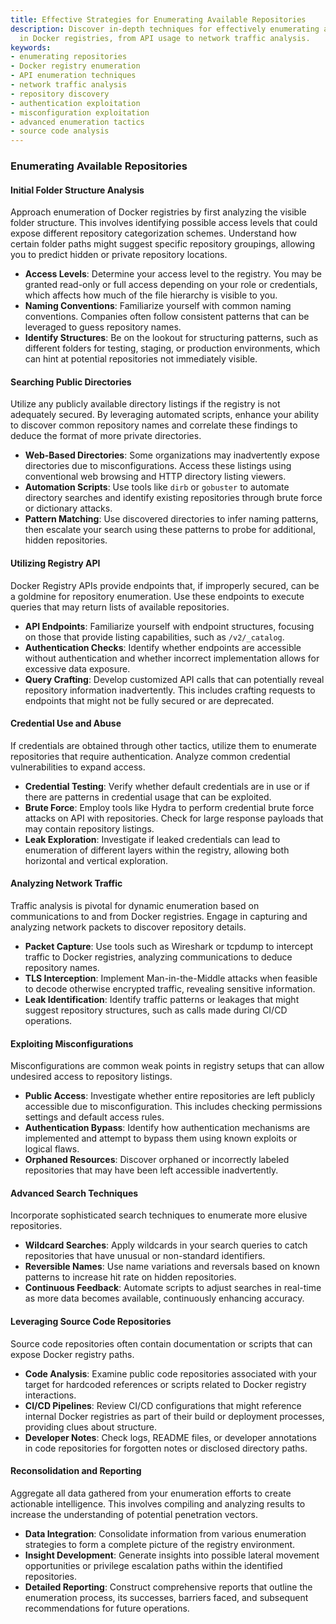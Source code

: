 ```yaml
---
title: Effective Strategies for Enumerating Available Repositories
description: Discover in-depth techniques for effectively enumerating available repositories
  in Docker registries, from API usage to network traffic analysis.
keywords:
- enumerating repositories
- Docker registry enumeration
- API enumeration techniques
- network traffic analysis
- repository discovery
- authentication exploitation
- misconfiguration exploitation
- advanced enumeration tactics
- source code analysis
---
```


### Enumerating Available Repositories

#### Initial Folder Structure Analysis

Approach enumeration of Docker registries by first analyzing the visible folder structure. This involves identifying possible access levels that could expose different repository categorization schemes. Understand how certain folder paths might suggest specific repository groupings, allowing you to predict hidden or private repository locations.

- **Access Levels**: Determine your access level to the registry. You may be granted read-only or full access depending on your role or credentials, which affects how much of the file hierarchy is visible to you.
- **Naming Conventions**: Familiarize yourself with common naming conventions. Companies often follow consistent patterns that can be leveraged to guess repository names.
- **Identify Structures**: Be on the lookout for structuring patterns, such as different folders for testing, staging, or production environments, which can hint at potential repositories not immediately visible.

#### Searching Public Directories

Utilize any publicly available directory listings if the registry is not adequately secured. By leveraging automated scripts, enhance your ability to discover common repository names and correlate these findings to deduce the format of more private directories.

- **Web-Based Directories**: Some organizations may inadvertently expose directories due to misconfigurations. Access these listings using conventional web browsing and HTTP directory listing viewers.
- **Automation Scripts**: Use tools like `dirb` or `gobuster` to automate directory searches and identify existing repositories through brute force or dictionary attacks.
- **Pattern Matching**: Use discovered directories to infer naming patterns, then escalate your search using these patterns to probe for additional, hidden repositories.

#### Utilizing Registry API

Docker Registry APIs provide endpoints that, if improperly secured, can be a goldmine for repository enumeration. Use these endpoints to execute queries that may return lists of available repositories.

- **API Endpoints**: Familiarize yourself with endpoint structures, focusing on those that provide listing capabilities, such as `/v2/_catalog`.
- **Authentication Checks**: Identify whether endpoints are accessible without authentication and whether incorrect implementation allows for excessive data exposure.
- **Query Crafting**: Develop customized API calls that can potentially reveal repository information inadvertently. This includes crafting requests to endpoints that might not be fully secured or are deprecated.

#### Credential Use and Abuse

If credentials are obtained through other tactics, utilize them to enumerate repositories that require authentication. Analyze common credential vulnerabilities to expand access.

- **Credential Testing**: Verify whether default credentials are in use or if there are patterns in credential usage that can be exploited.
- **Brute Force**: Employ tools like Hydra to perform credential brute force attacks on API with repositories. Check for large response payloads that may contain repository listings.
- **Leak Exploration**: Investigate if leaked credentials can lead to enumeration of different layers within the registry, allowing both horizontal and vertical exploration.

#### Analyzing Network Traffic

Traffic analysis is pivotal for dynamic enumeration based on communications to and from Docker registries. Engage in capturing and analyzing network packets to discover repository details.

- **Packet Capture**: Use tools such as Wireshark or tcpdump to intercept traffic to Docker registries, analyzing communications to deduce repository names.
- **TLS Interception**: Implement Man-in-the-Middle attacks when feasible to decode otherwise encrypted traffic, revealing sensitive information.
- **Leak Identification**: Identify traffic patterns or leakages that might suggest repository structures, such as calls made during CI/CD operations.

#### Exploiting Misconfigurations

Misconfigurations are common weak points in registry setups that can allow undesired access to repository listings.

- **Public Access**: Investigate whether entire repositories are left publicly accessible due to misconfiguration. This includes checking permissions settings and default access rules.
- **Authentication Bypass**: Identify how authentication mechanisms are implemented and attempt to bypass them using known exploits or logical flaws.
- **Orphaned Resources**: Discover orphaned or incorrectly labeled repositories that may have been left accessible inadvertently.

#### Advanced Search Techniques

Incorporate sophisticated search techniques to enumerate more elusive repositories.

- **Wildcard Searches**: Apply wildcards in your search queries to catch repositories that have unusual or non-standard identifiers.
- **Reversible Names**: Use name variations and reversals based on known patterns to increase hit rate on hidden repositories.
- **Continuous Feedback**: Automate scripts to adjust searches in real-time as more data becomes available, continuously enhancing accuracy.

#### Leveraging Source Code Repositories

Source code repositories often contain documentation or scripts that can expose Docker registry paths.

- **Code Analysis**: Examine public code repositories associated with your target for hardcoded references or scripts related to Docker registry interactions.
- **CI/CD Pipelines**: Review CI/CD configurations that might reference internal Docker registries as part of their build or deployment processes, providing clues about structure.
- **Developer Notes**: Check logs, README files, or developer annotations in code repositories for forgotten notes or disclosed directory paths.

#### Reconsolidation and Reporting

Aggregate all data gathered from your enumeration efforts to create actionable intelligence. This involves compiling and analyzing results to increase the understanding of potential penetration vectors.

- **Data Integration**: Consolidate information from various enumeration strategies to form a complete picture of the registry environment.
- **Insight Development**: Generate insights into possible lateral movement opportunities or privilege escalation paths within the identified repositories.
- **Detailed Reporting**: Construct comprehensive reports that outline the enumeration process, its successes, barriers faced, and subsequent recommendations for future operations.